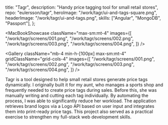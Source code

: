   title: "Tagr",
  description: "Handy price tagging tool for small retail stores",
  repo: "eulersson/tagr",
  heroImage: "/work/tagr/ui-and-tags-square.png",
  headerImage: "/work/tagr/ui-and-tags.png",
  skills: ["Angular", "MongoDB", "Passport"],
};

<MacBookShowcase
  className="max-sm:mt-4"
  images={[
    "/work/tagr/screens/001.png",
    "/work/tagr/screens/002.png",
    "/work/tagr/screens/003.png",
    "/work/tagr/screens/004.png",
  ]}
/>

<Gallery
  className="mb-4 min-h-[100px] max-sm:mt-4"
  gridClassName="grid-cols-4"
  images={[
    "/work/tagr/screens/001.png",
    "/work/tagr/screens/002.png",
    "/work/tagr/screens/003.png",
    "/work/tagr/screens/004.png",
  ]}
/>

Tagr is a tool designed to help small retail stores generate price tags
dynamically. I originally built it for my aunt, who manages a sports shop and
frequently needed to create price tags during sales. Before this, she was
manually writing and cutting each tag individually. By automating the process, I
was able to significantly reduce her workload. The application retrieves brand
logos via a Logo API based on user input and integrates them into print-ready
price tags. This project also served as a practical exercise to strengthen my
full-stack web development skills.
